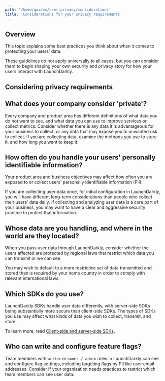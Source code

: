 ```yaml
---
path: '/home/guides/user-privacy/considerations'
title: 'Considerations for your privacy requirements'
---
```


## Overview

This topic explains some best practices you think about when it comes to protecting your users' data.

These guidelines do not apply universally to all cases, but you can consider them to begin shaping your own security and privacy story for how your users interact with LaunchDarkly.

## Considering privacy requirements

## What does your company consider 'private'?

Every company and product area has different definitions of what data you do not want to see, and what data you can use to improve services or collect metrics. Consider whether there is any data it is advantageous for your business to collect, or any data that may expose you to unwanted risk to collect. If you are collecting data, examine the methods you use to store it, and how long you want to keep it.

## How often do you handle your users' personally identifiable information?

Your product area and business objectives may affect how often you are exposed to or collect users' personally identifiable information (PII).

If you are collecting user data once, for initial configuration in LaunchDarkly, you will have different long-term considerations than people who collect their users' data daily. If collecting and analyzing user data is a core part of your business, you may want to have a clear and aggressive security practice to protect that information.

## Whose data are you handling, and where in the world are they located?

When you pass user data through LaunchDarkly, consider whether the users affected are protected by regional laws that restrict which data you can transmit or we can see.

You may wish to default to a more restrictive set of data transmitted and stored than is required by your home country in order to comply with relevant international laws.

## Which SDKs do you use?

LaunchDarkly SDKs handle user data differently, with server-side SDKs being substantially more secure than client-side SDKs. The types of SDKs you use may affect what kinds of data you wish to collect, transmit, and store.

To learn more, read [Client-side and server-side SDKs](/sdk/concepts/client-side-server-side).

## Who can write and configure feature flags?

Team members with `writer` or `owner / admin` roles in LaunchDarkly can see and configure flag settings, including targeting flags by PII like user email addresses. Consider if your organization needs practices to restrict which team members can see user data.
